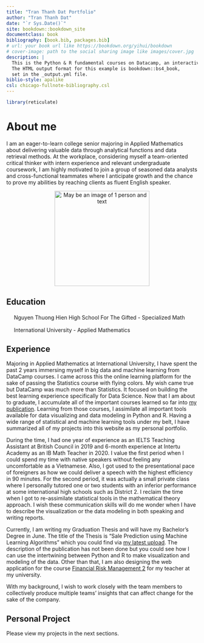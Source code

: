 ```yaml
--- 
title: "Tran Thanh Dat Portfolio"
author: "Tran Thanh Dat"
date: "`r Sys.Date()`"
site: bookdown::bookdown_site
documentclass: book
bibliography: [book.bib, packages.bib]
# url: your book url like https://bookdown.org/yihui/bookdown
# cover-image: path to the social sharing image like images/cover.jpg
description: |
  This is the Python & R fundamental courses on Datacamp, an interactive learning platform.
  The HTML output format for this example is bookdown::bs4_book,
  set in the _output.yml file.
biblio-style: apalike
csl: chicago-fullnote-bibliography.csl
---
```


```r
library(reticulate)
```

# About me {.unnumbered}

I am an eager-to-learn college senior majoring in Applied Mathematics about delivering valuable data through analytical functions and data retrieval methods. At the workplace, considering myself a team-oriented critical thinker with intern experience and relevant undergraduate coursework, I am highly motivated to join a group of seasoned data analysts and cross-functional teammates where I anticipate growth and the chance to prove my abilities by reaching clients as fluent English speaker.

<center>
<img height="250" width="250" alt="May be an image of 1 person and text" class="i09qtzwb n7fi1qx3 datstx6m pmk7jnqg j9ispegn kr520xx4 k4urcfbm bixrwtb6" referrerpolicy="origin-when-cross-origin" src="https://raw.githubusercontent.com/ThanhDatIU/image/main/avatar.png">
</center>

## Education {.unnumbered}

<div dir="auto" style="text-align: start;">
<span class="pq6dq46d tbxw36s4 knj5qynh kvgmc6g5 ditlmg2l oygrvhab nvdbi5me sf5mxxl7 gl3lb2sf hhz5lgdu">
<img height="16" width="16" alt=" " referrerpolicy="origin-when-cross-origin" src="https://static.xx.fbcdn.net/images/emoji.php/v9/t56/2/16/1f58b.png">
</span>Nguyen Thuong Hien High School For The Gifted - Specialized Math
</div>
<div dir="auto" style="text-align: start;">
<span class="pq6dq46d tbxw36s4 knj5qynh kvgmc6g5 ditlmg2l oygrvhab nvdbi5me sf5mxxl7 gl3lb2sf hhz5lgdu">
<img height="16" width="16" alt=" " referrerpolicy="origin-when-cross-origin" src="https://static.xx.fbcdn.net/images/emoji.php/v9/t56/2/16/1f58b.png">
</span>International University - Applied Mathematics
</div>

## Experience {.unnumbered}

Majoring in Applied Mathematics at International University, I have spent the past 2 years immersing myself in big data and machine learning from DataCamp courses. I came across this the online learning platform for the sake of passing the Statistics course with flying colors. My wish came true but DataCamp was much more than Statistics. It focused on building the best learning experience specifically for Data Science. Now that I am about to graduate, I accumulate all of the important courses learned so far into <a href="https://rpubs.com/cliex159">my publication</a>. Learning from those courses, I assimilate all important tools available for data visualizing and data modeling in Python and R. Having a wide range of statistical and machine learning tools under my belt, I have summarized all of my projects into this website as my personal portfolio.

During the time, I had one year of experience as an IELTS Teaching Assistant at British Council in 2019 and 6-month experience at Intertu Academy as an IB Math Teacher in 2020. I value the first period when I could spend my time with native speakers without feeling any uncomfortable as a Vietnamese. Also, I got used to the presentational pace of foreigners as how we could deliver a speech with the highest efficiency in 90 minutes. For the second period, it was actually a small private class where I personally tutored one or two students with an inferior performance at some international high schools such as District 2. I reclaim the time when I got to re-assimilate statistical tools in the mathematical theory approach. I wish these communication skills will do me wonder when I have to describe the visualization or the data modeling in both speaking and writing reports.

Currently, I am writing my Graduation Thesis and will have my Bachelor's Degree in June. The title of the Thesis is "Sale Prediction using Machine Learning Algorithms" which you could find via <a href="https://rpubs.com/cliex159/894305">my latest upload</a>. The description of the publication has not been done but you could see how I can use the intertwining between Python and R to make visualization and modeling of the data. Other than that, I am also designing the web application for the course <a href="https://frisk2.netlify.app/">Financial Risk Management 2</a> for my teacher at my university.

With my background, I wish to work closely with the team members to collectively produce multiple teams' insights that can affect change for the sake of the company.

## Personal Project {.unnumbered}

Please view my projects in the next sections.